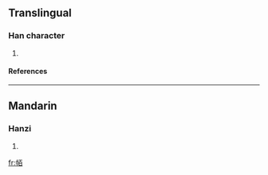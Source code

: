 ==Translingual==
===Han character===
{{Han char|rn=50|rad=巾|as=06|sn=9|four=|canj=中月一日 (LBMA)}}
# {{defn|Han|sort=巾06}}
====References====
{{Han ref|kx=0330.180|dkj=08867|dj=0636.080|hdz=10736.110|uh=5E1E|ud=24094}}
----
==Mandarin==
===Hanzi===
{{cmn-hanzi|pin=[[mò]] ([[mo4]])|wg=mo<sup>4</sup>}}
# {{defn|Mandarin}}

[[fr:帞]]